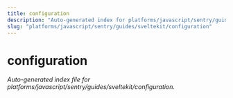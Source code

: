 ```yaml
---
title: configuration
description: "Auto-generated index for platforms/javascript/sentry/guides/sveltekit/configuration"
slug: "platforms/javascript/sentry/guides/sveltekit/configuration"
---
```


# configuration

_Auto-generated index file for platforms/javascript/sentry/guides/sveltekit/configuration._
